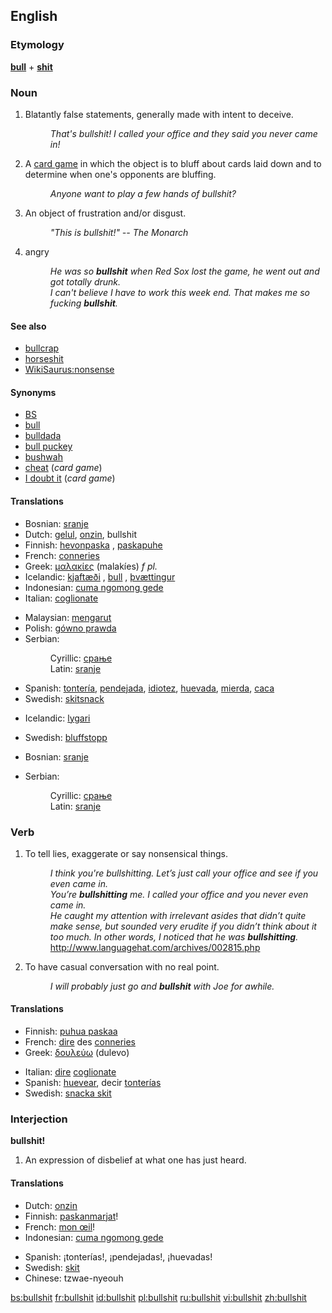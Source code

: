 {{wikipedia}}
==English==

===Etymology===
'''[[bull]]''' + '''[[shit]]'''

===Noun===
{{en-noun|-}}

# {{vulgarslang}} Blatantly false statements, generally made with intent to deceive.
#: ''That's bullshit!  I called your office and they said you never came in!''
# {{vulgarslang}} A [[card game]] in which the object is to bluff about cards laid down and to determine when one's opponents are bluffing.
#: ''Anyone want to play a few hands of bullshit?''
# {{vulgarslang}} An object of frustration and/or disgust.
#: ''"This is bullshit!" -- The Monarch''
# {{rfv-sense}} {{context|New England}} angry
#:''He was so '''bullshit''' when Red Sox lost the game, he went out and got totally drunk.''
#:''I can't believe I have to work this week end. That makes me so fucking '''bullshit'''.''

====See also====
*[[bullcrap]]
*[[horseshit]]
*[[WikiSaurus:nonsense]]

====Synonyms====
*[[BS]]
*[[bull]]
*[[bulldada]]
*[[bull puckey]]
*[[bushwah]]
*[[cheat]] (''card game'')
*[[I doubt it]] (''card game'')

====Translations====
{{trans-top|deceitful statements, etc}}
*Bosnian: [[sranje#Bosnian|sranje]] {{n}}
*Dutch: [[gelul#Dutch|gelul]], [[onzin]], bullshit
*Finnish: [[hevonpaska]]<!--belongs at Finnish entry (literally "horse shit")-->, [[paskapuhe]]
*French: [[conneries]] {{f}} {{p}}
*Greek: [[μαλακίες]] (malakíes) ''f pl.''
*Icelandic: [[kjaftæði]] {{n}}, [[bull]] {{n}}, [[þvættingur]] {{m}}
*Indonesian: [[cuma ngomong gede]]
*Italian: [[coglionate]] {{f}} {{p}}
{{trans-mid}}
*Malaysian: [[mengarut]]
*Polish: [[gówno prawda]]
*Serbian:
*:Cyrillic: [[срање#Serbian|срање]] {{n}}
*:Latin: [[sranje#Serbian|sranje]] {{n}}
*Spanish: [[tontería]], [[pendejada]], [[idiotez]], [[huevada]], [[mierda]], [[caca]]
*Swedish: [[skitsnack]]
{{trans-bottom}}

{{trans-top|card game}}
*Icelandic: [[lygari]] {{m}}
{{trans-mid}}
*Swedish: [[bluffstopp]]
{{trans-bottom}}

{{trans-top|An object of frustration}}
*Bosnian: [[sranje#Bosnian|sranje]] {{n}}
{{trans-mid}}
*Serbian:
*:Cyrillic: [[срање#Serbian|срање]] {{n}}
*:Latin: [[sranje#Serbian|sranje]] {{n}}
{{trans-bottom}}

===Verb===
{{en-verb|bullshits|bullshitting|'''[[bullshitted]]''', ''or sometimes'' '''bullshit''', ''or very rarely'' '''bullshat'''}}

# {{vulgarslang}} To tell lies, exaggerate or say nonsensical things.
#: ''I think you're bullshitting.  Let’s just call your office and see if you even came in.''
#: ''You’re '''bullshitting''' me.  I called your office and you never even came in.''
#: ''He caught my attention with irrelevant asides that didn’t quite make sense, but sounded very erudite if you didn’t think about it too much. In other words, I noticed that he was '''bullshitting'''.'' http://www.languagehat.com/archives/002815.php
# {{vulgarslang}} To have casual conversation with no real point.
#:''I will probably just go and '''bullshit''' with Joe for awhile.''

====Translations====
{{top}}
*Finnish: [[puhua paskaa]]
*French: [[dire]] des [[conneries]]
*Greek: [[δουλεύω]] (dulevo)
{{mid}}
*Italian: [[dire]] [[coglionate]]
*Spanish: [[huevear]], decir [[tontería]]s
*Swedish: [[snacka skit]]
{{bottom}}

===Interjection===
'''bullshit!'''

# {{vulgarslang}} An expression of disbelief at what one has just heard.

====Translations====
{{trans-top|bullshit!}}
*Dutch: [[onzin]]
*Finnish: [[paskanmarjat]]!
*French: [[mon œil]]!
*Indonesian: [[cuma ngomong gede]]
{{trans-mid}}
*Spanish: ¡tonterías!, ¡pendejadas!, ¡huevadas!
*Swedish: [[skit]]
*Chinese: tzwae-nyeouh
{{trans-bottom}}

[[bs:bullshit]]
[[fr:bullshit]]
[[id:bullshit]]
[[pl:bullshit]]
[[ru:bullshit]]
[[vi:bullshit]]
[[zh:bullshit]]